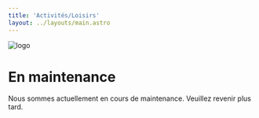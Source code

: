 ```yaml
---
title: 'Activités/Loisirs'
layout: ../layouts/main.astro
---
```


![logo](/PEA--autisme-et-loisirs/images/logo.png)

# En maintenance

Nous sommes actuellement en cours de maintenance.
Veuillez revenir plus tard.
